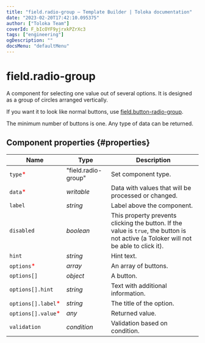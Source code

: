 ```yaml
---
title: "field.radio-group — Template Builder | Toloka documentation"
date: "2023-02-20T17:42:10.095375"
author: ["Toloka Team"]
coverId: F_bIcOYF9yjrxkPZrXc3
tags: ["engineering"]
ogDescription: ""
docsMenu: "defaultMenu"
---
```



# field.radio-group

A component for selecting one value out of several options. It is designed as a group of circles arranged vertically.

If you want it to look like normal buttons, use [field.button-radio-group](/docs-new/template-builder/reference/field.button-radio-group).

The minimum number of buttons is one. Any type of data can be returned.

## Component properties {#properties}

**Name** | **Type** | **Description**
----- | ----- | -----
`type`<span style="color: red">\*</span> | "field.radio-group" | Set component type.
`data`<span style="color: red">\*</span> | _writable_ | Data with values that will be processed or changed.
`label` | _string_ | Label above the component.
`disabled` | _boolean_ | This property prevents clicking the button. If the value is `true`, the button is not active (a Toloker will not be able to click it).
`hint` | _string_ | Hint text.
`options`<span style="color: red">\*</span> | _array_ | An array of buttons.
`options[]` | _object_ | A button.
`options[].hint` | _string_ | Text with additional information.
`options[].label`<span style="color: red">\*</span> | _string_ | The title of the option.
`options[].value`<span style="color: red">\*</span> | _any_ | Returned value.
`validation` | _condition_ | Validation based on condition.

<ContactSupport/>